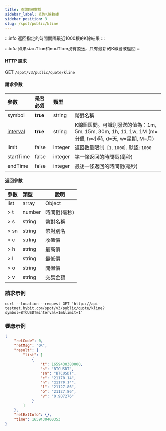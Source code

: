 ```yaml
---
title: 查詢K線數據
sidebar_label: 查詢K線數據
sidebar_position: 3
slug: /spot/public/kline
---
```


:::info
返回指定的時間間隔最近1000根的K線結果
:::

:::info
如果startTime和endTime沒有發送，只有最新的K線會被返回
:::

#### HTTP 請求
GET <code>/spot/v3/public/quote/kline</code>

#### 請求參數
| 參數 | 是否必須 | 類型 | |
|:----- |:-------|:-----|------ |
| symbol | **true** | string | 幣對名稱 |
| [interval](../enum#interval) | **true** | string | K線圖區間。可識別發送的值為：1m, 5m, 15m, 30m, 1h, 1d, 1w, 1M (m=分鐘, h=小時, d=天, w=星期, M=月)|
| limit | false | integer |返回數量限制. [`1`, `1000`]. 默認: `1000` |
| startTime | false | integer | 第一條返回的時間戳(毫秒) |
| endTime | false | integer | 最後一條返回的時間戳(毫秒) |

#### 返回參數
| 參數 | 類型 | 說明|
|:----- |:-----|----- |
|list| array |Object |
|> t| number | 時間戳(毫秒) |
|> s| string | 幣對名稱 |
|> sn| string | 幣對別名 |
|> c| string | 收盤價 |
|> h| string | 最高價 |
|> l| string | 最低價 |
|> o| string | 開盤價 |
|> v| string | 交易金額 |

### 請求示例

```http
curl --location --request GET 'https://api-testnet.bybit.com/spot/v3/public/quote/kline?symbol=BTCUSDT&interval=1m&limit=1'
```

### 響應示例

```json
{
    "retCode": 0,
    "retMsg": "OK",
    "result": {
        "list": [
            {
                "t": 1659430380000,
                "s": "BTCUSDT",
                "sn": "BTCUSDT",
                "c": "21170.14",
                "h": "21170.14",
                "l": "21127.86",
                "o": "21127.86",
                "v": "0.907276"
            }
        ]
    },
    "retExtInfo": {},
    "time": 1659430400353
}
```
